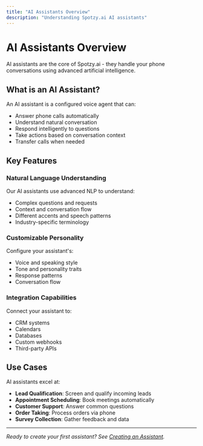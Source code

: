 ```yaml
---
title: "AI Assistants Overview"
description: "Understanding Spotzy.ai AI assistants"
---
```


# AI Assistants Overview

AI assistants are the core of Spotzy.ai - they handle your phone conversations using advanced artificial intelligence.

## What is an AI Assistant?

An AI assistant is a configured voice agent that can:

- Answer phone calls automatically
- Understand natural conversation
- Respond intelligently to questions
- Take actions based on conversation context
- Transfer calls when needed

## Key Features

### Natural Language Understanding

Our AI assistants use advanced NLP to understand:

- Complex questions and requests
- Context and conversation flow
- Different accents and speech patterns
- Industry-specific terminology

### Customizable Personality

Configure your assistant's:

- Voice and speaking style
- Tone and personality traits
- Response patterns
- Conversation flow

### Integration Capabilities

Connect your assistant to:

- CRM systems
- Calendars
- Databases
- Custom webhooks
- Third-party APIs

## Use Cases

AI assistants excel at:

- **Lead Qualification**: Screen and qualify incoming leads
- **Appointment Scheduling**: Book meetings automatically
- **Customer Support**: Answer common questions
- **Order Taking**: Process orders via phone
- **Survey Collection**: Gather feedback and data

---

*Ready to create your first assistant? See [Creating an Assistant](/docs/ai-assistants/creating).*
